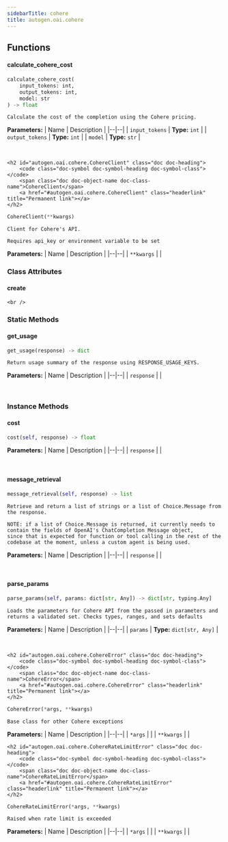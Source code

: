 ```yaml
---
sidebarTitle: cohere
title: autogen.oai.cohere
---
```


## Functions

<code class="doc-symbol doc-symbol-heading doc-symbol-function"></code>
#### calculate_cohere_cost
<a href="#autogen.oai.cohere..calculate_cohere_cost" class="headerlink" title="Permanent link"></a>

```python
calculate_cohere_cost(
    input_tokens: int,
    output_tokens: int,
    model: str
) -> float
```

    Calculate the cost of the completion using the Cohere pricing.

<b>Parameters:</b>
| Name | Description |
|--|--|
| `input_tokens` | **Type:** `int` |
| `output_tokens` | **Type:** `int` |
| `model` | **Type:** `str` |

<br />

    <h2 id="autogen.oai.cohere.CohereClient" class="doc doc-heading">
        <code class="doc-symbol doc-symbol-heading doc-symbol-class"></code>
        <span class="doc doc-object-name doc-class-name">CohereClient</span>
        <a href="#autogen.oai.cohere.CohereClient" class="headerlink" title="Permanent link"></a>
    </h2>

```python
CohereClient(**kwargs)
```

    Client for Cohere's API.
    
    Requires api_key or environment variable to be set

<b>Parameters:</b>
| Name | Description |
|--|--|
| `**kwargs` |  |

### Class Attributes

<code class="doc-symbol doc-symbol-heading doc-symbol-attribute"></code>
#### create
<a href="#autogen.oai.cohere.CohereClient.create" class="headerlink" title="Permanent link"></a>

    <br />

### Static Methods

<code class="doc-symbol doc-symbol-heading doc-symbol-method"></code>
#### get_usage
<a href="#autogen.oai.cohere.CohereClient.get_usage" class="headerlink" title="Permanent link"></a>

```python
get_usage(response) -> dict
```

    Return usage summary of the response using RESPONSE_USAGE_KEYS.

<b>Parameters:</b>
| Name | Description |
|--|--|
| `response` |  |

<br />

### Instance Methods

<code class="doc-symbol doc-symbol-heading doc-symbol-method"></code>
#### cost
<a href="#autogen.oai.cohere.CohereClient.cost" class="headerlink" title="Permanent link"></a>

```python
cost(self, response) -> float
```

    

<b>Parameters:</b>
| Name | Description |
|--|--|
| `response` |  |

<br />

<code class="doc-symbol doc-symbol-heading doc-symbol-method"></code>
#### message_retrieval
<a href="#autogen.oai.cohere.CohereClient.message_retrieval" class="headerlink" title="Permanent link"></a>

```python
message_retrieval(self, response) -> list
```

    Retrieve and return a list of strings or a list of Choice.Message from the response.
    
    NOTE: if a list of Choice.Message is returned, it currently needs to contain the fields of OpenAI's ChatCompletion Message object,
    since that is expected for function or tool calling in the rest of the codebase at the moment, unless a custom agent is being used.

<b>Parameters:</b>
| Name | Description |
|--|--|
| `response` |  |

<br />

<code class="doc-symbol doc-symbol-heading doc-symbol-method"></code>
#### parse_params
<a href="#autogen.oai.cohere.CohereClient.parse_params" class="headerlink" title="Permanent link"></a>

```python
parse_params(self, params: dict[str, Any]) -> dict[str, typing.Any]
```

    Loads the parameters for Cohere API from the passed in parameters and returns a validated set. Checks types, ranges, and sets defaults

<b>Parameters:</b>
| Name | Description |
|--|--|
| `params` | **Type:** `dict[str, Any]` |

<br />

    <h2 id="autogen.oai.cohere.CohereError" class="doc doc-heading">
        <code class="doc-symbol doc-symbol-heading doc-symbol-class"></code>
        <span class="doc doc-object-name doc-class-name">CohereError</span>
        <a href="#autogen.oai.cohere.CohereError" class="headerlink" title="Permanent link"></a>
    </h2>

```python
CohereError(*args, **kwargs)
```

    Base class for other Cohere exceptions

<b>Parameters:</b>
| Name | Description |
|--|--|
| `*args` |  |
| `**kwargs` |  |

    <h2 id="autogen.oai.cohere.CohereRateLimitError" class="doc doc-heading">
        <code class="doc-symbol doc-symbol-heading doc-symbol-class"></code>
        <span class="doc doc-object-name doc-class-name">CohereRateLimitError</span>
        <a href="#autogen.oai.cohere.CohereRateLimitError" class="headerlink" title="Permanent link"></a>
    </h2>

```python
CohereRateLimitError(*args, **kwargs)
```

    Raised when rate limit is exceeded

<b>Parameters:</b>
| Name | Description |
|--|--|
| `*args` |  |
| `**kwargs` |  |